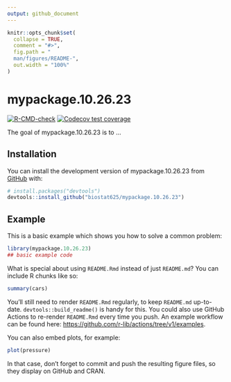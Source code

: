 ```yaml
---
output: github_document
---
```


<!-- README.md is generated from README.Rmd. Please edit that file -->

```r
knitr::opts_chunk$set(
  collapse = TRUE,
  comment = "#>",
  fig.path = "
  man/figures/README-",
  out.width = "100%"
)
```

# mypackage.10.26.23

<!-- badges: start -->
[![R-CMD-check](https://github.com/biostat625/mypackage.10.26.23/actions/workflows/R-CMD-check.yaml/badge.svg)](https://github.com/biostat625/mypackage.10.26.23/actions/workflows/R-CMD-check.yaml)
[![Codecov test coverage](https://codecov.io/gh/biostat625/mypackage.10.26.23/branch/main/graph/badge.svg)](https://app.codecov.io/gh/biostat625/mypackage.10.26.23?branch=main)
<!-- badges: end -->

The goal of mypackage.10.26.23 is to ...

## Installation

You can install the development version of mypackage.10.26.23 from [GitHub](https://github.com/) with:

``` r
# install.packages("devtools")
devtools::install_github("biostat625/mypackage.10.26.23")
```

## Example

This is a basic example which shows you how to solve a common problem:

```r
library(mypackage.10.26.23)
## basic example code
```

What is special about using `README.Rmd` instead of just `README.md`? You can include R chunks like so:

```r
summary(cars)
```

You'll still need to render `README.Rmd` regularly, to keep `README.md` up-to-date. `devtools::build_readme()` is handy for this. You could also use GitHub Actions to re-render `README.Rmd` every time you push. An example workflow can be found here: <https://github.com/r-lib/actions/tree/v1/examples>.

You can also embed plots, for example:

```r
plot(pressure)
```

In that case, don't forget to commit and push the resulting figure files, so they display on GitHub and CRAN.
